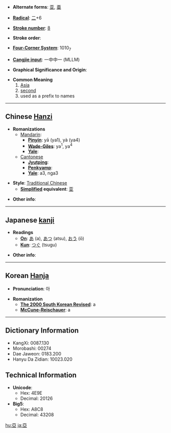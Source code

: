* '''Alternate forms''': [[亚]], [[亜]]

* '''[[Wiktionary:Chinese radical index| Radical]]''': [[Wiktionary:Chinese radical index 二|二]]+6

* '''[[Wiktionary:Chinese total strokes index|Stroke number]]''': [[Wiktionary:Chinese total strokes index 8|8]]

* '''Stroke order''': 

* '''[[Wiktionary:Chinese four corner index|Four-Corner System]]''': 1010<sub>7</sub>

* '''[[Wiktionary:Chinese Cangjie index|Cangjie input]]''': 一中中一 (MLLM)

* '''Graphical Significance and Origin''': 

* '''Common Meaning'''
*#[[Asia]]
*#[[second]]
*#used as a prefix to names

----

== Chinese [[Hanzi]] ==

* '''Romanizations'''
** [[Mandarin]]:
*** '''[[Pinyin]]''': yā (ya1), yà (ya4)
*** '''[[Wade-Giles]]''': ya<sup>1</sup>, ya<sup>4</sup>
*** '''[[Yale]]''': 
**[[Cantonese]]
***'''[[Jyutping]]''':
***'''[[Penkyamp]]''': 
***'''[[Yale]]''': a3, nga3

* '''Style''': [[Traditional Chinese]] 
** '''[[Simplified Chinese|Simplified]] equivalent''': [[亚]]

* '''Other info''': 

----

== Japanese [[kanji]] ==

* '''Readings'''
** '''[[On]]''': [[あ]] (a), [[あつ]] (atsu), [[おう]] (ō)
** '''[[Kun]]''': [[つぐ]] (tsugu)

* '''Other info''':  

----

== Korean [[Hanja]] ==

* '''Pronunciation''': 아

* '''Romanization'''
** '''[[The 2000 South Korean Revised Romanization|The 2000 South Korean Revised]]''': a
** '''[[McCune-Reischauer]]''': a

----

== Dictionary Information ==

* KangXi: 0087.130
* Morobashi: 00274
* Dae Jaweon: 0183.200
* Hanyu Da Zidian: 10023.020

== Technical Information ==

* '''Unicode''':
** Hex: 4E9E
** Decimal: 20126
* '''Big5''':
** Hex: A8C8
** Decimal: 43208

[[hu:亞]]
[[ja:亞]]
